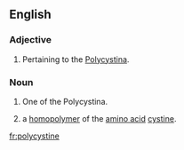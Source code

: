 ==English==

===Adjective===
{{en-adj}}

# {{lb|en|zoology}} Pertaining to the [[Polycystina]].

===Noun===
{{en-noun}}

# {{lb|en|zoology}} One of the Polycystina.
# {{lb|en|biochemistry}} a [[homopolymer]] of the [[amino acid]] [[cystine]].

[[fr:polycystine]]